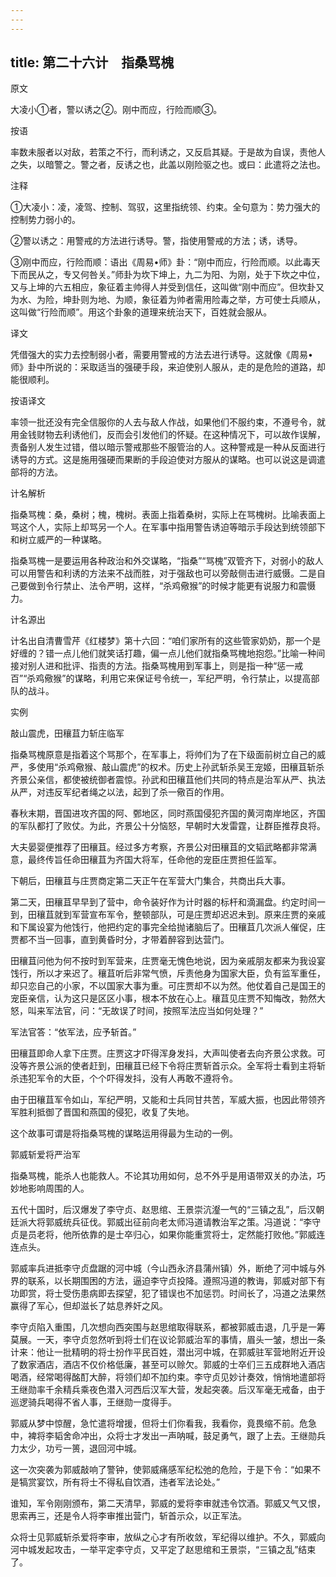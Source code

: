 ```yaml
---
---
---
```

title: 第二十六计　指桑骂槐
---




原文

大凌小①者，警以诱之②。刚中而应，行险而顺③。

按语

率数未服者以对敌，若策之不行，而利诱之，又反启其疑。于是故为自误，责他人之失，以暗警之。警之者，反诱之也，此盖以刚险驱之也。或曰：此遣将之法也。

注释

①大凌小：凌，凌驾、控制、驾驭，这里指统领、约束。全句意为：势力强大的控制势力弱小的。

②警以诱之：用警戒的方法进行诱导。警，指使用警戒的方法；诱，诱导。

③刚中而应，行险而顺：语出《周易•师》卦：“刚中而应，行险而顺。以此毒天下而民从之，专又何咎关。”师卦为坎下坤上，九二为阳、为刚，处于下坎之中位，又与上坤的六五相应，象征着主帅得人并受到信任，这叫做“刚中而应”。但坎卦又为水、为险，坤卦则为地、为顺，象征着为帅者需用险毒之举，方可使士兵顺从，这叫做“行险而顺”。用这个卦象的道理来统治天下，百姓就会服从。

译文

凭借强大的实力去控制弱小者，需要用警戒的方法去进行诱导。这就像《周易•师》卦中所说的：采取适当的强硬手段，来迫使别人服从，走的是危险的道路，却能很顺利。

按语译文

率领一批还没有完全信服你的人去与敌人作战，如果他们不服约束，不遵号令，就用金钱财物去利诱他们，反而会引发他们的怀疑。在这种情况下，可以故作误解，责备别人发生过错，借以暗示警戒那些不服管治的人。这种警戒是一种从反面进行诱导的方式。这是施用强硬而果断的手段迫使对方服从的谋略。也可以说这是调遣部将的方法。

计名解析

指桑骂槐：桑，桑树；槐，槐树。表面上指着桑树，实际上在骂槐树。比喻表面上骂这个人，实际上却骂另一个人。在军事中指用警告诱迫等暗示手段达到统领部下和树立威严的一种谋略。

指桑骂槐一是要运用各种政治和外交谋略，“指桑”“骂槐”双管齐下，对弱小的敌人可以用警告和利诱的方法来不战而胜，对于强敌也可以旁敲侧击进行威慑。二是自己要做到令行禁止、法令严明，这样，“杀鸡儆猴”的时候才能更有说服力和震慑力。

计名源出

计名出自清曹雪芹《红楼梦》第十六回：“咱们家所有的这些管家奶奶，那一个是好缠的？错一点儿他们就笑话打趣，偏一点儿他们就指桑骂槐地抱怨。”比喻一种间接对别人进和批评、指责的方法。指桑骂槐用到军事上，则是指一种“惩一戒百”“杀鸡儆猴”的谋略，利用它来保证号令统一，军纪严明，令行禁止，以提高部队的战斗。

实例

敲山震虎，田穰苴力斩庄临军

指桑骂槐原意是指着这个骂那个，在军事上，将帅们为了在下级面前树立自己的威严，多使用“杀鸡儆猴、敲山震虎”的权术。历史上孙武斩杀吴王宠姬，田穰苴斩杀齐景公亲信，都使被统御者震惊。孙武和田穰苴他们共同的特点是治军从严、执法从严，对违反军纪者绳之以法，起到了杀一儆百的作用。

春秋末期，晋国进攻齐国的阿、鄄地区，同时燕国侵犯齐国的黄河南岸地区，齐国的军队都打了败仗。为此，齐景公十分恼怒，早朝时大发雷霆，让群臣推荐良将。

大夫晏婴便推荐了田穰苴。经过多方考察，齐景公对田穰苴的文韬武略都非常满意，最终传旨任命田穰苴为齐国大将军，任命他的宠臣庄贾担任监军。

下朝后，田穰苴与庄贾商定第二天正午在军营大门集合，共商出兵大事。

第二天，田穰苴早早到了营中，命令装好作为计时器的标杆和滴漏盘。约定时间一到，田穰苴就到军营宣布军令，整顿部队，可是庄贾却迟迟未到。原来庄贾的亲戚和下属设宴为他饯行，他把约定的事完全给抛诸脑后了。田穰苴几次派人催促，庄贾都不当一回事，直到黄昏时分，才带着醉容到达营门。

田穰苴问他为何不按时到军营来，庄贾毫无愧色地说，因为亲戚朋友都来为我设宴饯行，所以才来迟了。穰苴听后非常气愤，斥责他身为国家大臣，负有监军重任，却只恋自己的小家，不以国家大事为重。可庄贾却不以为然。他仗着自己是国王的宠臣亲信，认为这只是区区小事，根本不放在心上。穰苴见庄贾不知悔改，勃然大怒，叫来军法官，问：“无故误了时间，按照军法应当如何处理？”

军法官答：“依军法，应予斩首。”

田穰苴即命人拿下庄贾。庄贾这才吓得浑身发抖，大声叫使者去向齐景公求救。可没等齐景公派的使者赶到，田穰苴已经下令将庄贾斩首示众。全军将士看到主将斩杀违犯军令的大臣，个个吓得发抖，没有人再敢不遵将令。

由于田穰苴军令如山，军纪严明，又能和士兵同甘共苦，军威大振，也因此带领齐军胜利抵御了晋国和燕国的侵犯，收复了失地。

这个故事可谓是将指桑骂槐的谋略运用得最为生动的一例。

郭威斩爱将严治军

指桑骂槐，能杀人也能救人。不论其功用如何，总不外乎是用语带双关的办法，巧妙地影响周围的人。

五代十国时，后汉爆发了李守贞、赵思绾、王景崇沆瀣一气的“三镇之乱”，后汉朝廷派大将郭威统兵征伐。郭威出征前向老太师冯道请教治军之策。冯道说：“李守贞是员老将，他所依靠的是士卒归心，如果你能重赏将士，定然能打败他。”郭威连连点头。

郭威率兵进抵李守贞盘踞的河中城（今山西永济县蒲州镇）外，断绝了河中城与外界的联系，以长期围困的方法，逼迫李守贞投降。遵照冯道的教诲，郭威对部下有功即赏，将士受伤患病即去探望，犯了错误也不加惩罚。时间长了，冯道之法果然赢得了军心，但却滋长了姑息养奸之风。

李守贞陷入重围，几次想向西突围与赵思绾取得联系，都被郭威击退，几乎是一筹莫展。一天，李守贞忽然听到将士们在议论郭威治军的事情，眉头一皱，想出一条计来：他让一批精明的将士扮作平民百姓，潜出河中城，在郭威驻军营地附近开设了数家酒店，酒店不仅价格低廉，甚至可以赊欠。郭威的士卒们三五成群地入酒店喝酒，经常喝得酩酊大醉，将领们却不加约束。李守贞见妙计奏效，悄悄地遣部将王继勋率千余精兵乘夜色潜入河西后汉军大营，发起突袭。后汉军毫无戒备，由于巡逻骑兵喝得不省人事，王继勋一度得手。

郭威从梦中惊醒，急忙遣将增援，但将士们你看我，我看你，竟畏缩不前。危急中，裨将李韬舍命冲出，众将士才发出一声呐喊，鼓足勇气，跟了上去。王继勋兵力太少，功亏一篑，退回河中城。

这一次突袭为郭威敲响了警钟，使郭威痛感军纪松弛的危险，于是下令：“如果不是犒赏宴饮，所有将士不得私自饮酒，违者军法论处。”

谁知，军令刚刚颁布，第二天清早，郭威的爱将李审就违令饮酒。郭威又气又恨，思索再三，还是令人将李审推出营门，斩首示众，以正军法。

众将士见郭威斩杀爱将李审，放纵之心才有所收敛，军纪得以维护。不久，郭威向河中城发起攻击，一举平定李守贞，又平定了赵思绾和王景崇，“三镇之乱”结束了。